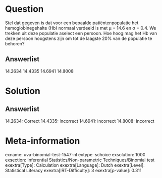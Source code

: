 Question
========

Stel dat gegeven is dat voor een bepaalde patiëntenpopulatie het
hemoglobinegehalte (Hb) normaal verdeeld is met μ = 14.6 en σ = 0.4. We
trekken uit deze populatie aselect een persoon. Hoe hoog mag het Hb van
deze persoon hoogstens zijn om tot de laagste 20% van de populatie te
behoren?

Answerlist
----------

14.2634
14.4335
14.6941
14.8008

Solution
========

Answerlist
----------

14.2634: Correct
14.4335: Incorrect
14.6941: Incorrect
14.8008: Incorrect

Meta-information
================
exname: uva-binomial-test-1547-nl
extype: schoice
exsolution: 1000
exsection: Inferential Statistics/Non-parametric Techniques/Binomial test
exextra[Type]: Calculation
exextra[Language]: Dutch
exextra[Level]: Statistical Literacy
exextra[IRT-Difficulty]: 3
exextra[p-value]: 0.311

